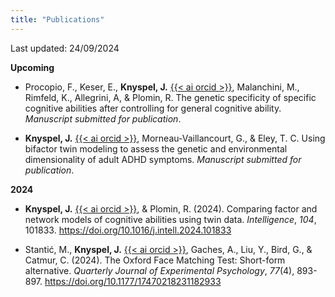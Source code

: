 ```yaml
---
title: "Publications"
---
```


Last updated: 24/09/2024

**Upcoming**

-   Procopio, F., Keser, E., **Knyspel, J.** [{{< ai orcid >}}](https://orcid.org/0000-0001-5600-4826), Malanchini, M., Rimfeld, K., Allegrini, A, & Plomin, R. The genetic specificity of specific cognitive abilities after controlling for general cognitive ability. *Manuscript submitted for publication*.

-   **Knyspel, J.** [{{< ai orcid >}}](https://orcid.org/0000-0001-5600-4826), Morneau-Vaillancourt, G., & Eley, T. C. Using bifactor twin modeling to assess the genetic and environmental dimensionality of adult ADHD symptoms. *Manuscript submitted for publication*.

**2024**

-   **Knyspel, J.** [{{< ai orcid >}}](https://orcid.org/0000-0001-5600-4826), & Plomin, R. (2024). Comparing factor and network models of cognitive abilities using twin data. *Intelligence*, *104*, 101833. <https://doi.org/10.1016/j.intell.2024.101833>

-   Stantić, M., **Knyspel, J.** [{{< ai orcid >}}](https://orcid.org/0000-0001-5600-4826), Gaches, A., Liu, Y., Bird, G., & Catmur, C. (2024). The Oxford Face Matching Test: Short-form alternative. *Quarterly Journal of Experimental Psychology*, *77*(4), 893-897. <https://doi.org/10.1177/17470218231182933>
